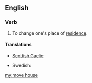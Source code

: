 ==English==

===Verb===
{{head|en|verb|head=to [[move]] [[house]]}}

# {{idiomatic}} To change one's place of [[residence]].

====Translations====
{{trans-top|change place of residence}}
* [[Scottish Gaelic]]: {{t-|gd|imrich|xs=Scottish Gaelic}}
{{trans-mid}}
* Swedish: {{t|sv|flytta}}
{{trans-bottom}}

[[my:move house]]